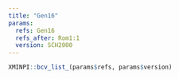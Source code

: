 ```yaml
---
title: "Gen16"
params:
  refs: Gen16
  refs_after: Rom1:1
  version: SCH2000
---
```


```r
XMINPI::bcv_list_(params$refs, params$version)
```
